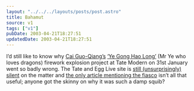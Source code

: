 ```yaml
---
layout: "../../../layouts/posts/post.astro"
title: Bahamut
source: v1
tags: ["v1"]
pubDate: 2003-04-21T18:27:51
updatedDate: 2003-04-21T18:27:51
---
```


I&#8217;d still like to know why [Cai Guo-Qiang&#8217;s][1] [&#8216;Ye Gong Hao Long&#8217;][2] (Mr Ye who loves dragons) firework explosion project at Tate Modern on 31st January went so badly wrong. The Tate and Egg Live site is [still (unsurprisingly) silent][3] on the matter and [the only article mentioning the fiasco][4] isn&#8217;t all that useful; anyone got the skinny on why it was such a damp squib?

[1]: http://www.caiguoqiang.com/ "Cai Guo-Qiang: How is your Feng-Shui?"
[2]: http://www.tateandegglive.com/event1_cai.html "Tate and Egg Live: Ye Gong Hai Long Event Overview"
[3]: http://www.tateandegglive.com/reviews/reviews_event1.html "Tate and Egg Live: (No) reviews of Ye Gong Hao Long"
[4]: http://www.observer.co.uk/review/story/0,6903,891621,00.html "The Observer: £25 challenge in London"
